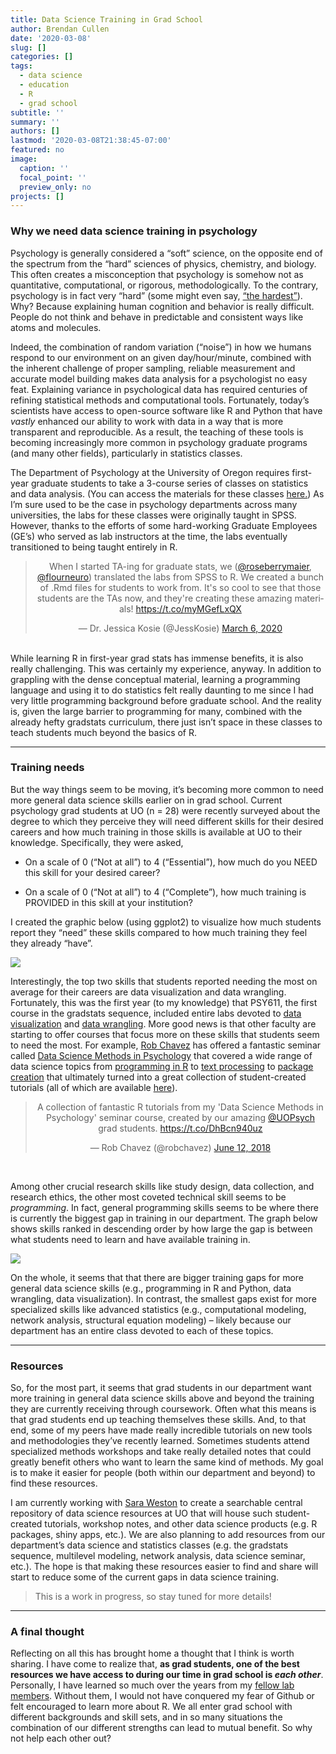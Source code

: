 ```yaml
---
title: Data Science Training in Grad School
author: Brendan Cullen
date: '2020-03-08'
slug: []
categories: []
tags:
  - data science
  - education
  - R
  - grad school
subtitle: ''
summary: ''
authors: []
lastmod: '2020-03-08T21:38:45-07:00'
featured: no
image:
  caption: ''
  focal_point: ''
  preview_only: no
projects: []
---
```


### Why we need data science training in psychology

Psychology is generally considered a "soft" science, on the opposite end of the spectrum from the "hard" sciences of physics, chemistry, and biology. This often creates a misconception that psychology is somehow not as quantitative, computational, or rigorous, methodologically. To the contrary, psychology is in fact very "hard" (some might even say, ["the hardest"](https://thehardestscience.com/2009/03/14/making-progress-in-the-hardest-science/){target="_blank"}). Why? Because explaining human cognition and behavior is really difficult. People do not think and behave in predictable and consistent ways like atoms and molecules. 

Indeed, the combination of random variation ("noise") in how we humans respond to our environment on an given day/hour/minute, combined with the inherent challenge of proper sampling, reliable measurement and accurate model building makes data analysis for a psychologist no easy feat. Explaining variance in psychological data has required centuries of refining statistical methods and computational tools. Fortunately, today's scientists have access to open-source software like R and Python that have *vastly* enhanced our ability to work with data in a way that is more transparent and reproducible. As a result, the teaching of these tools is becoming increasingly more common in psychology graduate programs (and many other fields), particularly in statistics classes.

The Department of Psychology at the University of Oregon requires first-year graduate students to take a 3-course series of classes on statistics and data analysis. (You can access the materials for these classes [here.](https://github.com/uopsych){target="_blank"}) As I'm sure used to be the case in psychology departments across many universities, the labs for these classes were originally taught in SPSS. However, thanks to the efforts of some hard-working Graduate Employees (GE's) who served as lab instructors at the time, the labs eventually transitioned to being taught entirely in R. 

<center>
<blockquote class="twitter-tweet"><p lang="en" dir="ltr">When I started TA-ing for graduate stats, we (<a href="https://twitter.com/roseberrymaier?ref_src=twsrc%5Etfw">@roseberrymaier</a>, <a href="https://twitter.com/flourneuro?ref_src=twsrc%5Etfw">@flourneuro</a>) translated the labs from SPSS to R. We created a bunch of .Rmd files for students to work from. It&#39;s so cool to see that those students are the TAs now, and they&#39;re creating these amazing materials! <a href="https://t.co/myMGefLxQX">https://t.co/myMGefLxQX</a></p>&mdash; Dr. Jessica Kosie (@JessKosie) <a href="https://twitter.com/JessKosie/status/1236017394260348930?ref_src=twsrc%5Etfw">March 6, 2020</a></blockquote> <script async src="https://platform.twitter.com/widgets.js" charset="utf-8"></script>
</center>

<br> 
While learning R in first-year grad stats has immense benefits, it is also really challenging. This was certainly my experience, anyway. In addition to grappling with the dense conceptual material, learning a programming language and using it to do statistics felt really daunting to me since I had very little programming background before graduate school. And the reality is, given the large barrier to programming for many, combined with the already hefty gradstats curriculum, there just isn't space in these classes to teach students much beyond the basics of R. 

***

### Training needs

But the way things seem to be moving, it's becoming more common to need more general data science skills earlier on in grad school. Current psychology grad students at UO (n = 28) were recently surveyed about the degree to which they perceive they will need different skills for their desired careers and how much training in those skills is available at UO to their knowledge. Specifically, they were asked, 

* On a scale of 0 ("Not at all") to 4 ("Essential"), how much do you NEED this skill for your desired career? 

* On a scale of 0 ("Not at all") to 4 ("Complete"), how much training is PROVIDED in this skill at your institution? 


I created the graphic below (using ggplot2) to visualize how much students report they "need" these skills compared to how much training they feel they already "have". 

![](/img/training_dotplot_se.png)

Interestingly, the top two skills that students reported needing the most on average for their careers are data visualization and data wrangling. Fortunately, this was the first year (to my knowledge) that PSY611, the first course in the gradstats sequence, included entire labs devoted to [data visualization](https://uopsych.github.io/psy611/labs/lab-6.html){target="_blank"} and [data wrangling](https://uopsych.github.io/psy611/labs/lab-5.html){target="_blank"}. More good news is that other faculty are starting to offer courses that focus more on these skills that students seem to need the most. For example, [Rob Chavez](https://twitter.com/robchavez){target="_blank"} has offered a fantastic seminar called [Data Science Methods in Psychology](https://robchavez.github.io/datascience_gallery/syllabus.html){target="_blank"} that covered a wide range of data science topics from [programming in R](https://robchavez.github.io/datascience_gallery/html_only/general_programming.html){target="_blank"} to [text processing](https://robchavez.github.io/datascience_gallery/html_only/text_processing.html){target="_blank"} to [package creation](https://robchavez.github.io/datascience_gallery/html_only/packages.html){target="_blank"} that ultimately turned into a great collection of student-created tutorials (all of which are available [here](https://robchavez.github.io/datascience_gallery/index.html){target="_blank"}).

<center>
<blockquote class="twitter-tweet"><p lang="en" dir="ltr">A collection of fantastic R tutorials from my &#39;Data Science Methods in Psychology&#39; seminar course, created by our amazing <a href="https://twitter.com/UOPsych?ref_src=twsrc%5Etfw">@UOPsych</a> grad students. <a href="https://t.co/DhBcn940uz">https://t.co/DhBcn940uz</a></p>&mdash; Rob Chavez (@robchavez) <a href="https://twitter.com/robchavez/status/1006683799294390273?ref_src=twsrc%5Etfw">June 12, 2018</a></blockquote> <script async src="https://platform.twitter.com/widgets.js" charset="utf-8"></script>
</center>
<br>

Among other crucial research skills like study design, data collection, and research ethics, the other most coveted technical skill seems to be *programming*. In fact, general programming skills seems to be where there is currently the biggest gap in training in our department. The graph below shows skills ranked in descending order by how large the gap is between what students need to learn and have available training in. 

![](/img/training_gaps.png)

On the whole, it seems that that there are bigger training gaps for more general data science skills (e.g., programming in R and Python, data wrangling, data visualization). In contrast, the smallest gaps exist for more specialized skills like advanced statistics (e.g., computational modeling, network analysis, structural equation modeling) -- likely because our department has an entire class devoted to each of these topics. 

***
### Resources

So, for the most part, it seems that grad students in our department want more training in general data science skills above and beyond the training they are currently receiving through coursework. Often what this means is that grad students end up teaching themselves these skills. And, to that end, some of my peers have made really incredible tutorials on new tools and methodologies they've recently learned. Sometimes students attend specialized methods workshops and take really detailed notes that could greatly benefit others who want to learn the same kind of methods. My goal is to make it easier for people (both within our department and beyond) to find these resources. 

I am currently working with [Sara Weston](https://twitter.com/saraweston09){target="_blank"} to create a searchable central repository of data science resources at UO that will house such student-created tutorials, workshop notes, and other data science products (e.g. R packages, shiny apps, etc.). We are also planning to add resources from our department's data science and statistics classes (e.g. the gradstats sequence, multilevel modeling, network analysis, data science seminar, etc.). The hope is that making these resources easier to find and share will start to reduce some of the current gaps in data science training. 

>This is a work in progress, so stay tuned for more details!

***

### A final thought 

Reflecting on all this has brought home a thought that I think is worth sharing. I have come to realize that, **as grad students, one of the best resources we have access to during our time in grad school is *each other***. Personally, I have learned so much over the years from my [fellow lab members](https://sanlab.uoregon.edu/people/){target="_blank"}. Without them, I would not have conquered my fear of Github or felt encouraged to learn more about R. We all enter grad school with different backgrounds and skill sets, and in so many situations the combination of our different strengths can lead to mutual benefit. So why not help each other out?
